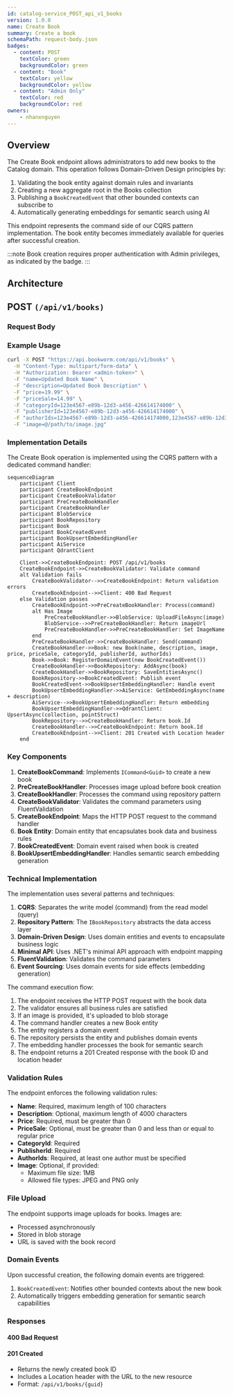 ```yaml
---
id: catalog-service_POST_api_v1_books
version: 1.0.0
name: Create Book
summary: Create a book
schemaPath: request-body.json
badges:
  - content: POST
    textColor: green
    backgroundColor: green
  - content: "Book"
    textColor: yellow
    backgroundColor: yellow
  - content: "Admin Only"
    textColor: red
    backgroundColor: red
owners:
    - nhanxnguyen
---
```


## Overview

The Create Book endpoint allows administrators to add new books to the Catalog domain. This operation follows Domain-Driven Design principles by:

1. Validating the book entity against domain rules and invariants
2. Creating a new aggregate root in the Books collection
3. Publishing a `BookCreatedEvent` that other bounded contexts can subscribe to
4. Automatically generating embeddings for semantic search using AI

This endpoint represents the command side of our CQRS pattern implementation. The book entity becomes immediately available for queries after successful creation.

:::note
Book creation requires proper authentication with Admin privileges, as indicated by the badge.
:::

## Architecture

<NodeGraph />

## POST `(/api/v1/books)`

### Request Body

<SchemaViewer file="request-body.json" maxHeight="500" id="request-body" />

### Example Usage

```bash
curl -X POST "https://api.bookworm.com/api/v1/books" \
  -H "Content-Type: multipart/form-data" \
  -H "Authorization: Bearer <admin-token>" \
  -F "name=Updated Book Name" \
  -F "description=Updated Book Description" \
  -F "price=19.99" \
  -F "priceSale=14.99" \
  -F "categoryId=123e4567-e89b-12d3-a456-426614174000" \
  -F "publisherId=123e4567-e89b-12d3-a456-426614174000" \
  -F "authorIds=123e4567-e89b-12d3-a456-426614174000,123e4567-e89b-12d3-a456-426614174001" \
  -F "image=@/path/to/image.jpg"
```

### Implementation Details

The Create Book operation is implemented using the CQRS pattern with a dedicated command handler:

```mermaid
sequenceDiagram
    participant Client
    participant CreateBookEndpoint
    participant CreateBookValidator
    participant PreCreateBookHandler
    participant CreateBookHandler
    participant BlobService
    participant BookRepository
    participant Book
    participant BookCreatedEvent
    participant BookUpsertEmbeddingHandler
    participant AiService
    participant QdrantClient

    Client->>CreateBookEndpoint: POST /api/v1/books
    CreateBookEndpoint->>CreateBookValidator: Validate command
    alt Validation fails
        CreateBookValidator-->>CreateBookEndpoint: Return validation errors
        CreateBookEndpoint-->>Client: 400 Bad Request
    else Validation passes
        CreateBookEndpoint->>PreCreateBookHandler: Process(command)
        alt Has Image
            PreCreateBookHandler->>BlobService: UploadFileAsync(image)
            BlobService-->>PreCreateBookHandler: Return imageUrl
            PreCreateBookHandler->>PreCreateBookHandler: Set ImageName
        end
        PreCreateBookHandler->>CreateBookHandler: Send(command)
        CreateBookHandler->>Book: new Book(name, description, image, price, priceSale, categoryId, publisherId, authorIds)
        Book->>Book: RegisterDomainEvent(new BookCreatedEvent())
        CreateBookHandler->>BookRepository: AddAsync(book)
        CreateBookHandler->>BookRepository: SaveEntitiesAsync()
        BookRepository->>BookCreatedEvent: Publish event
        BookCreatedEvent->>BookUpsertEmbeddingHandler: Handle event
        BookUpsertEmbeddingHandler->>AiService: GetEmbeddingAsync(name + description)
        AiService-->>BookUpsertEmbeddingHandler: Return embedding
        BookUpsertEmbeddingHandler->>QdrantClient: UpsertAsync(collection, pointStruct)
        BookRepository-->>CreateBookHandler: Return book.Id
        CreateBookHandler-->>CreateBookEndpoint: Return book.Id
        CreateBookEndpoint-->>Client: 201 Created with Location header
    end
```

### Key Components

1. **CreateBookCommand**: Implements `ICommand<Guid>` to create a new book
2. **PreCreateBookHandler**: Processes image upload before book creation
3. **CreateBookHandler**: Processes the command using repository pattern
4. **CreateBookValidator**: Validates the command parameters using FluentValidation
5. **CreateBookEndpoint**: Maps the HTTP POST request to the command handler
6. **Book Entity**: Domain entity that encapsulates book data and business rules
7. **BookCreatedEvent**: Domain event raised when book is created
8. **BookUpsertEmbeddingHandler**: Handles semantic search embedding generation

### Technical Implementation

The implementation uses several patterns and techniques:

1. **CQRS**: Separates the write model (command) from the read model (query)
2. **Repository Pattern**: The `IBookRepository` abstracts the data access layer
3. **Domain-Driven Design**: Uses domain entities and events to encapsulate business logic
4. **Minimal API**: Uses .NET's minimal API approach with endpoint mapping
5. **FluentValidation**: Validates the command parameters
6. **Event Sourcing**: Uses domain events for side effects (embedding generation)

The command execution flow:

1. The endpoint receives the HTTP POST request with the book data
2. The validator ensures all business rules are satisfied
3. If an image is provided, it's uploaded to blob storage
4. The command handler creates a new Book entity
5. The entity registers a domain event
6. The repository persists the entity and publishes domain events
7. The embedding handler processes the book for semantic search
8. The endpoint returns a 201 Created response with the book ID and location header

### Validation Rules

The endpoint enforces the following validation rules:

- **Name**: Required, maximum length of 100 characters
- **Description**: Optional, maximum length of 4000 characters
- **Price**: Required, must be greater than 0
- **PriceSale**: Optional, must be greater than 0 and less than or equal to regular price
- **CategoryId**: Required
- **PublisherId**: Required
- **AuthorIds**: Required, at least one author must be specified
- **Image**: Optional, if provided:
  - Maximum file size: 1MB
  - Allowed file types: JPEG and PNG only

### File Upload

The endpoint supports image uploads for books. Images are:
- Processed asynchronously
- Stored in blob storage
- URL is saved with the book record

### Domain Events

Upon successful creation, the following domain events are triggered:

1. `BookCreatedEvent`: Notifies other bounded contexts about the new book
2. Automatically triggers embedding generation for semantic search capabilities

### Responses

#### <span className="text-orange-500">400 Bad Request</span>

<SchemaViewer file="response-400.json" maxHeight="500" id="response-400" />

#### <span className="text-green-500">201 Created</span>

- Returns the newly created book ID
- Includes a Location header with the URL to the new resource
- Format: `/api/v1/books/{guid}`
